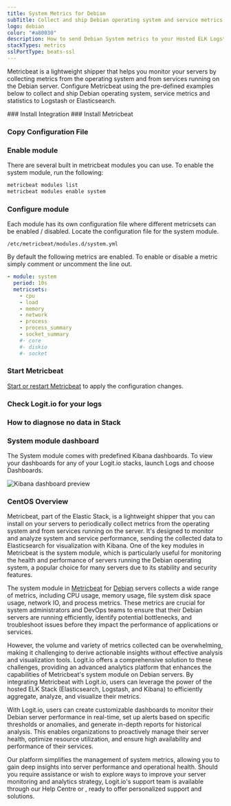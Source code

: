 ```yaml
---
title: System Metrics for Debian
subTitle: Collect and ship Debian operating system and service metrics to Logstash and Elasticsearch
logo: debian
color: "#a80030"
description: How to send Debian System metrics to your Hosted ELK Logstash instance. Configure Metricbeat to send Debian System metrics to Logstash or Elasticsearch.
stackTypes: metrics
sslPortType: beats-ssl
---
```


Metricbeat is a lightweight shipper that helps you monitor your servers by collecting metrics from the operating system and from services 
running on the Debian server. Configure Metricbeat using the pre-defined examples below to collect and ship Debian operating system, 
service metrics and statistics to Logstash or Elasticsearch.

<Steps>
  ### Install Integration
  <InstallIntegration/>
  ### Install Metricbeat

  <InstallBeat beatname="metricbeat" />

  ### Copy Configuration File

  <MetricbeatOutput />

  ### Enable module

  There are several built in metricbeat modules you can use. To enable the system module, run the following:

  ```bash copy
  metricbeat modules list
  metricbeat modules enable system
  ```

  ### Configure module

  Each module has its own configuration file where different metricsets can be enabled / disabled. Locate the configuration file for the system module.

  `/etc/metricbeat/modules.d/system.yml`

  By default the following metrics are enabled. To enable or disable a metric simply comment or uncomment the line out.

  ```yaml copy
  - module: system
    period: 10s
    metricsets:
      - cpu
      - load
      - memory
      - network
      - process
      - process_summary
      - socket_summary
      #- core
      #- diskio
      #- socket
  ```

  ### Start Metricbeat

  [Start or restart Metricbeat](https://www.elastic.co/guide/en/beats/metricbeat/master/metricbeat-starting.html) 
  to apply the configuration changes.

  ### Check Logit.io for your logs

  <LaunchStack utmMedium="logs" utmCampaign="debian_metricbeat" source="metrics_system_debian" />

  ### How to diagnose no data in Stack

  <DiagnoseNoData />

  ### System module dashboard

  The System module comes with predefined Kibana dashboards. To view your dashboards for any of your Logit.io stacks, launch Logs and choose Dashboards.

  ![Kibana dashboard preview](@/images/integrations/metricbeats/metricbeat_system_module.png)

</Steps>

### CentOS Overview

Metricbeat, part of the Elastic Stack, is a lightweight shipper that you can install on your servers to periodically collect metrics from 
the operating system and from services running on the server. It's designed to monitor and analyze system and service performance, sending 
the collected data to Elasticsearch for visualization with Kibana. One of the key modules in Metricbeat is the system module, which is 
particularly useful for monitoring the health and performance of servers running the Debian operating system, a popular choice for many 
servers due to its stability and security features.

The system module in [Metricbeat](/integrations/log-management/shippers/metricbeat) for [Debian](/integrations/log-management/operating-systems/debian) 
servers collects a wide range of metrics, including CPU usage, memory usage, file system disk space usage, network IO, and process metrics. 
These metrics are crucial for system administrators and DevOps teams to ensure that their Debian servers are running efficiently, identify 
potential bottlenecks, and troubleshoot issues before they impact the performance of applications or services.

However, the volume and variety of metrics collected can be overwhelming, making it challenging to derive actionable insights without 
effective analysis and visualization tools. Logit.io offers a comprehensive solution to these challenges, providing an advanced analytics 
platform that enhances the capabilities of Metricbeat's system module on Debian servers. By integrating Metricbeat with Logit.io, users can 
leverage the power of the hosted ELK Stack (Elasticsearch, Logstash, and Kibana) to efficiently aggregate, analyze, and visualize their metrics.

With Logit.io, users can create customizable dashboards to monitor their Debian server performance in real-time, set up alerts based on 
specific thresholds or anomalies, and generate in-depth reports for historical analysis. This enables organizations to proactively manage 
their server health, optimize resource utilization, and ensure high availability and performance of their services.

 Our platform simplifies the management of system metrics, allowing you to gain deep insights into server performance and operational health. 
 Should you require assistance or wish to explore ways to improve your server monitoring and analytics strategy, Logit.io's support team is 
 available through our Help Centre or <IntercomButton text="live chat" />, ready to offer personalized support and solutions.
